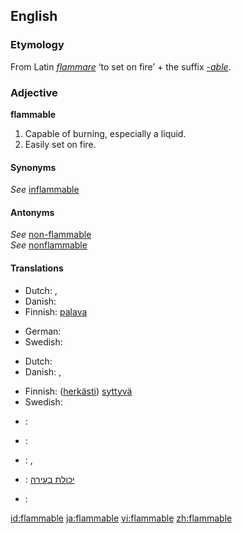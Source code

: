 ==English==

===Etymology===
From Latin ''[[flammare]]'' ‘to set on fire’ + the suffix ''[[-able]]''.

===Adjective===
'''flammable'''

#Capable of burning, especially a liquid.
#Easily set on fire.

====Synonyms====
''See'' [[inflammable]]<br />

====Antonyms====
''See'' [[non-flammable]]<br />
''See'' [[nonflammable]]

====Translations====
{{trans-top|capable of burning}}
* Dutch: {{t|nl|ontvlambaar}}, {{t-|nl|brandbaar}}
* Danish: {{t|da|brændbar}}
* Finnish: [[palava]]
{{trans-mid}}
* German: {{t+|de|brennbar}}
* Swedish: {{t|sv|brännbar}}
{{trans-bottom}}

{{trans-top|volatile}}
* Dutch: {{t|nl|licht ontvlambaar}}
* Danish: {{t|da|brandfarlig}}, {{t|da|letantændelig}}
{{trans-mid}}
* Finnish: ([[herkkä|herkästi]]) [[syttyvä]]
* Swedish: {{t|sv|lättantändlig}}
{{trans-bottom}}

{{checktrans-top}}
* {{ttbc|Catalan}}: {{t|ca|inflamable}}
* {{ttbc|French}}: {{t+|fr|inflammable}}
* {{ttbc|German}}: {{t+|de|brennbar}}, {{t|de|entflammbar}}
{{trans-mid}}
* {{ttbc|Hebrew}}: [[יכולת בעירה]]
* {{ttbc|Spanish}}: {{t|es|inflamable}}
{{trans-bottom}}

[[id:flammable]]
[[ja:flammable]]
[[vi:flammable]]
[[zh:flammable]]